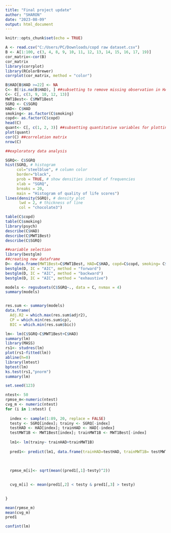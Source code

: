 ```yaml
---
title: "Final project update"
author: "SHARON"
date: "2023-08-09"
output: html_document
---
```


```r
knitr::opts_chunk$set(echo = TRUE)
```


```r
A <- read.csv("C:/Users/PC/Downloads/copd raw dataset.csv")
B <- A[1:100, c(3, 4, 8, 9, 10, 11, 12, 13, 14, 15, 16, 17, 19)]
cor_matrix<-cor(B)
cor_matrix
library(corrplot)
library(RColorBrewer)
corrplot(cor_matrix, method = "color")
```

```r
B$HAD[B$HAD >=22] <- NA
C<- B[!is.na(B$HAD), ] ##subsetting to remove missing observation in HAD 
C<- C[, c(3, 9, 10, 12, 13)]
MWT1Best<- C$MWT1Best
SGRQ <- C$SGRQ
HAD<- C$HAD
smoking<- as.factor(C$smoking)
copd<- as.factor(C$copd)
head(C)
quant<- C[, c(1, 2, 3)] ##subsetting quantitative variables for plotting
plot(quant)
cor(C) ##correlation matrix
nrow(C)
```

```r
##exploratory data analysis

SGRQ<- C$SGRQ
hist(SGRQ, # histogram
     col="steelblue", # column color
     border="black",
     prob = TRUE, # show densities instead of frequencies
     xlab = "SGRQ",
     breaks = 20,
     main = "Histogram of quality of life scores")
lines(density(SGRQ), # density plot
      lwd = 2, # thickness of line
      col = "chocolate3")
```

```R
table(C$copd)
table(C$smoking)
library(psych)
describe(C$HAD)
describe(C$MWT1Best)
describe(C$SGRQ)
```

```R
##variable selection
library(bestglm)
##creating new dataframe
D<- data.frame(MWT1Best=C$MWT1Best, HAD=C$HAD, copd=C$copd, smoking= C$smoking, SGRQ=C$SGRQ)
bestglm(D, IC = "AIC", method = "forward")
bestglm(D, IC = "AIC", method = "backward")
bestglm(D, IC = "AIC", method = "exhaustive")

models <- regsubsets(C$SGRQ~., data = C, nvmax = 4)
summary(models)


res.sum <- summary(models)
data.frame(
  Adj.R2 = which.max(res.sum$adjr2),
  CP = which.min(res.sum$cp),
  BIC = which.min(res.sum$bic))

```

```r
lm<- lm(C$SGRQ~C$MWT1Best+C$HAD)
summary(lm)
library(MASS)
rs1<- studres(lm)
plot(rs1~fitted(lm))
abline(h=0)
library(lmtest)
bptest(lm)
ks.test(rs1,"pnorm")
summary(lm)
```

```r
set.seed(123)

ntest<- 50
rpmse_m<-numeric(ntest)
cvg_m <- numeric(ntest)
for (i in 1:ntest) {
  
  index <- sample(1:89, 20, replace = FALSE)
  testy <- SGRQ[index]; trainy <- SGRQ[-index]
  testHAD <- HAD[index]; trainHAD <- HAD[-index]
  testMWT1B <- MWT1Best[index]; trainMWT1B <- MWT1Best[-index]
  
  lm1<- lm(trainy~ trainHAD+trainMWT1B)
  
  pred1<- predict(lm1, data.frame(trainHAD=testHAD, trainMWT1B= testMWT1B), interval = "prediction")
 
  
  
  rpmse_m[i]<- sqrt(mean((pred1[,1]-testy)^2))

  
  cvg_m[i] <- mean(pred1[,2] < testy & pred1[,3] > testy)

  
}

mean(rpmse_m)
mean(cvg_m)
pred1


```
```r
confint(lm)
```







